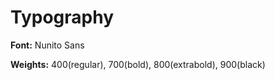 
<Meta title="Design System/Typography" />

# Typography

**Font:** Nunito Sans

**Weights:** 400(regular), 700(bold), 800(extrabold), 900(black)
